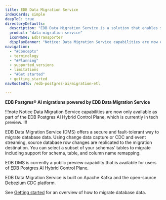 ```yaml
---
title: EDB Data Migration Service
indexCards: simple
deepToC: true
directoryDefaults:
  description: "EDB Data Migration Service is a solution that enables secure, fault-tolerant, and performant migrations."
  product: "data migration service"
  iconName: EdbTransporter
  displayBanner: "Notice: Data Migration Service capabilities are now only available as part of the EDB Postgres AI Hybrid Control Plane, which is currently in tech preview."
navigation:
  - "#Concepts"
  - terminology
  - "#Planning"
  - supported_versions
  - limitations
  - "#Get started"
  - getting_started
navRootedTo: /edb-postgres-ai/migration-etl

---
```


**EDB Postgres® AI migrations powered by EDB Data Migration Service**

!!!note Notice
   Data Migration Service capabilities are now only available as part of the EDB Postgres AI Hybrid Control Plane, which is currently in tech preview.
!!!

EDB Data Migration Service (DMS) offers a secure and fault-tolerant way to migrate database data. Using change data capture or CDC and event streaming, source database row changes are replicated to the migration destination. You can select a subset of your schemas' tables to migrate including support for schema, table, and column name remapping.

EDB DMS is currently a public preview capability that is available for users of EDB Postgres AI Hybrid Control Plane.

EDB Data Migration Service is built on Apache Kafka and the open-source Debezium CDC platform.

See [Getting started](./getting_started/) for an overview of how to migrate database data.
